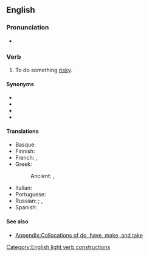 ==English==

===Pronunciation===
* {{audio|en|En-au-take a risk.ogg|Audio (AU)}}

===Verb===
{{en-verb|take<,,took,taken> a risk}}

# {{lb|en|idiomatic}} To do something [[risky]].

====Synonyms====
{{top4}}
* {{l|en|roll the dice}}
* {{l|en|take a chance}}
* {{l|en|take a flyer}}
* {{l|en|take a gamble}}
{{bottom}}

====Translations====
{{trans-top|to do something risky}}
* Basque: {{t|eu|arriskatu}}
* Finnish: {{t|fi|[[ottaa]] [[riski]]}}
* French: {{t|fr|prendre un risque}}, {{t+|fr|courir le risque}}
* Greek:
*: Ancient: {{t|grc|διακινδυνεύω}}, {{t|grc|παραβάλλομαι}}
{{trans-mid}}
* Italian: {{t|it|correre un rischio}}
* Portuguese: {{t|pt|correr um risco}}
* Russian: {{t|ru|пойти́ на риск|pf}}; {{t+|ru|рискова́ть|impf}}, {{t+|ru|рискну́ть|pf}}
* Spanish: {{t+|es|arriesgarse}}
{{trans-bottom}}

====See also====
* [[Appendix:Collocations of do, have, make, and take]]
[[Category:English light verb constructions]]